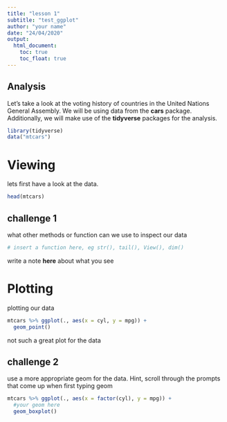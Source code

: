 ```yaml
---
title: "lesson 1"
subtitle: "test_ggplot"
author: "your name"
date: "24/04/2020"
output: 
  html_document:
    toc: true
    toc_float: true
---
```

  
## Analysis
  
Let's take a look at the voting history of countries in the United Nations General Assembly. We will be using data from the __cars__ package. Additionally, we will make use of the __tidyverse__ packages for the analysis.

```r
library(tidyverse)
data("mtcars")
```

# Viewing

lets first have a look at the data.

```r
head(mtcars)
```

## challenge 1

what other methods or function can we use to inspect our data

```r
# insert a function here, eg str(), tail(), View(), dim()
```

write a note **here** about what you see


# Plotting

plotting our data
```r
mtcars %>% ggplot(., aes(x = cyl, y = mpg)) +
  geom_point()
```

not such a great plot for the data

## challenge 2

use a more appropriate geom for the data. Hint, scroll through the prompts that come up when first typing geom

```r
mtcars %>% ggplot(., aes(x = factor(cyl), y = mpg)) +
  #your geom here
  geom_boxplot()
```


